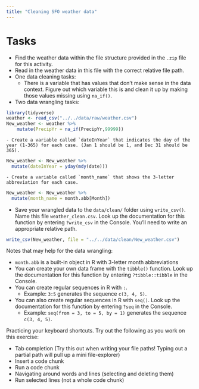 ```yaml
---
title: "Cleaning SFO weather data"
---
```


# Tasks

- Find the weather data within the file structure provided in the `.zip` file for this activity.
- Read in the weather data in this file with the correct relative file path.
- One data cleaning tasks:
    - There is a variable that has values that don't make sense in the data context. Figure out which variable this is and clean it up by making those values missing using `na_if()`.
- Two data wrangling tasks:

```r
library(tidyverse)
weather <- read_csv("../../data/raw/weather.csv")
New_weather <- weather %>%
    mutate(PrecipYr = na_if(PrecipYr,99999))
```

    - Create a variable called `dateInYear` that indicates the day of the year (1-365) for each case. (Jan 1 should be 1, and Dec 31 should be 365).
    
```r
New_weather <- New_weather %>%
  mutate(dateInYear = yday(mdy(date)))
```
  
    - Create a variable called `month_name` that shows the 3-letter abbreviation for each case.

```r
New_weather <- New_weather %>% 
  mutate(month_name = month.abb[Month])

```


- Save your wrangled data to the `data/clean/` folder using `write_csv()`. Name this file `weather_clean.csv`. Look up the documentation for this function by entering `?write_csv` in the Console. You'll need to write an appropriate relative path.

```r
write_csv(New_weather, file = "../../data/clean/New_weather.csv")
```


Notes that may help for the data wrangling:

- `month.abb` is a built-in object in R with 3-letter month abbreviations
- You can create your own data frame with the `tibble()` function. Look up the documentation for this function by entering `?tibble::tibble` in the Console.
- You can create regular sequences in R with `:`.
    - Example: `3:5` generates the sequence `c(3, 4, 5)`.
- You can also create regular sequences in R with `seq()`. Look up the documentation for this function by entering `?seq` in the Console.
    - Example: `seq(from = 3, to = 5, by = 1)` generates the sequence `c(3, 4, 5)`.



Practicing your keyboard shortcuts. Try out the following as you work on this exercise:

- Tab completion (Try this out when writing your file paths! Typing out a partial path will pull up a mini file-explorer)
- Insert a code chunk
- Run a code chunk
- Navigating around words and lines (selecting and deleting them)
- Run selected lines (not a whole code chunk)
